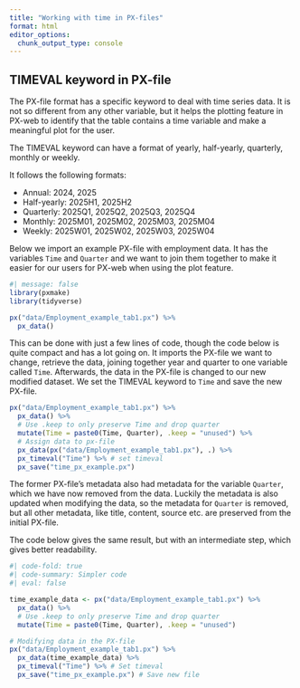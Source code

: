 ```yaml
---
title: "Working with time in PX-files"
format: html
editor_options: 
  chunk_output_type: console
---
```


## TIMEVAL keyword in PX-file

The PX-file format has a specific keyword to deal with time series data. It is not so different from any other variable, but it helps the plotting feature in PX-web to identify that the table contains a time variable and make a meaningful plot for the user.

The TIMEVAL keyword can have a format of yearly, half-yearly, quarterly, monthly or weekly.

It follows the following formats:

- Annual: 2024, 2025
- Half-yearly: 2025H1, 2025H2
- Quarterly: 2025Q1, 2025Q2, 2025Q3, 2025Q4
- Monthly: 2025M01, 2025M02, 2025M03, 2025M04
- Weekly: 2025W01, 2025W02, 2025W03, 2025W04

Below we import an example PX-file with employment data. It has the variables `Time` and `Quarter` and we want to join them together to make it easier for our users for PX-web when using the plot feature.

```r
#| message: false
library(pxmake)
library(tidyverse)

px("data/Employment_example_tab1.px") %>% 
  px_data()


```

This can be done with just a few lines of code, though the code below is quite compact and has a lot going on. It imports the PX-file we want to change, retrieve the data, joining together year and quarter to one variable called `Time`. Afterwards, the data in the PX-file is changed to our new modified dataset. We set the TIMEVAL keyword to `Time` and save the new PX-file.

```r

px("data/Employment_example_tab1.px") %>% 
  px_data() %>% 
  # Use .keep to only preserve Time and drop quarter
  mutate(Time = paste0(Time, Quarter), .keep = "unused") %>% 
  # Assign data to px-file
  px_data(px("data/Employment_example_tab1.px"), .) %>% 
  px_timeval("Time") %>% # set timeval
  px_save("time_px_example.px")

```

The former PX-file's metadata also had metadata for the variable `Quarter`, which we have now removed from the data. Luckily the metadata is also updated when modifying the data, so the metadata for `Quarter` is removed, but all other metadata, like title, content, source etc. are preserved from the initial PX-file.

The code below gives the same result, but with an intermediate step, which gives better readability.

```r
#| code-fold: true
#| code-summary: Simpler code
#| eval: false

time_example_data <- px("data/Employment_example_tab1.px") %>% 
  px_data() %>% 
  # Use .keep to only preserve Time and drop quarter
  mutate(Time = paste0(Time, Quarter), .keep = "unused") 

# Modifying data in the PX-file
px("data/Employment_example_tab1.px") %>% 
  px_data(time_example_data) %>% 
  px_timeval("Time") %>% # Set timeval
  px_save("time_px_example.px") # Save new file


```